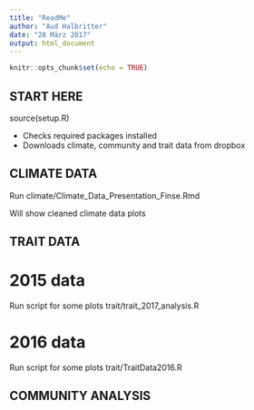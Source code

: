 ```yaml
---
title: "ReadMe"
author: "Aud Halbritter"
date: "28 März 2017"
output: html_document
---
```


```r
knitr::opts_chunk$set(echo = TRUE)
```

## START HERE

source(setup.R)

- Checks required packages installed
- Downloads climate, community and trait data from dropbox


## CLIMATE DATA

Run climate/Climate_Data_Presentation_Finse.Rmd

Will show cleaned climate data plots





## TRAIT DATA

# 2015 data

Run script for some plots
trait/trait_2017_analysis.R


# 2016 data

Run script for some plots
trait/TraitData2016.R




## COMMUNITY ANALYSIS

